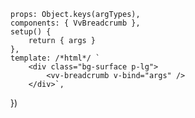 
<Meta
	title="Components/Breadcrumb"
	component={VvBreadcrumb}
	args={defaultArgs}
	argTypes={argTypes}
/>

	props: Object.keys(argTypes),
	components: { VvBreadcrumb },
	setup() {
		return { args }
	},
	template: /*html*/ `
		<div class="bg-surface p-lg">
			<vv-breadcrumb v-bind="args" />
		</div>`,
})

<Canvas>
	<Story
		name="Default"
		play={defaultTest}
		args={{}}
		render={Template.bind()}
	/>
</Canvas>

<Canvas>
	<Story
		name="Multiline"
		play={defaultTest}
		args={{
			modifiers: 'multiline',
		}}
		argTypes={{
			modifiers: {
				control: {
					disable: true,
				},
			},
		}}
		render={Template.bind()}
	/>
</Canvas>
